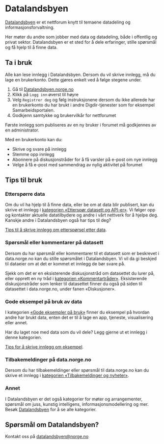 # Datalandsbyen

[Datalandsbyen](https://datalandsbyen.norge.no/) er et nettforum knytt til temaene datadeling og informasjonsforvaltning.

Her møter du andre som jobber med data og datadeling, både i offentlig og privat sektor. Datalandsbyen er et sted for å dele erfaringer, stille spørsmål og få hjelp til å finne data.

## Ta i bruk

Alle kan lese innlegg i Datalandsbyen. Dersom du vil skrive innlegg, må du lage en brukerkonto. Dette gjøres enkelt ved å følge stegene under.

1. Gå til [Datalandsbyen.norge.no](https://datalandsbyen.norge.no/)
2. Klikk på `Logg inn` øverst til høyre
3. Velg `Registrer deg` og følg instruksjonene dersom du ikke allerede har en brukerkonto du har brukt i andre Digdir-tjenester som for eksempel Samarbeidsportalen.
4. Godkjenn samtykke og brukervilkår for nettforumet

Første innlegg som publiseres av en ny bruker i forumet må godkjennes av en administrator.

Med en brukerkonto kan du:
- Skrive og svare på innlegg
- Stemme opp innlegg
- Abonnere på diskusjonstråder for å få varsler på e-post om nye innlegg
- Velge å få e-post med sammendrag av nylig aktivitet på forumet

## Tips til bruk

### Etterspørre data
Om du vil ha hjelp til å finne data, eller be om at data blir publisert, kan du skrive et innlegg i [kategorien «Etterspør datasett og API-er»](https://datalandsbyen.norge.no/category/6/ettersp%C3%B8r-datasett-og-api-er). Vi følger opp og kontakter aktuelle datatilbydere og andre i vårt nettverk for å hjelpe deg. Kanskje andre i Datalandsbyen også har tips til deg?

[Tips til å skrive innlegg om etterspørsel etter data](https://datalandsbyen.norge.no/topic/56/ettersp%C3%B8rr-data-og-api).

### Spørsmål eller kommentarer på datasett
Dersom du har spørsmål eller kommentarer til et datasett som er beskrevet i data.norge.no kan du stille spørsmålet i Datalandsbyen. Vi vil da gi beskjed til dataeier om at det er kommet et innlegg de bør svare på.

Sjekk om det er en eksisterende diskusjonstråd om datasettet du lurer på, eller opprett en ny tråd i [kategorien «Kommentartråder»](https://datalandsbyen.norge.no/category/12/kommentartr%C3%A5der). Eksisterende diskusjonstråder som lenker til datasettet finner du også på siden til datasettet i data.norge.no, under fanen «Diskusjoner».

### Gode eksempel på bruk av data
I kategorien [«Gode eksempler på bruk»](https://datalandsbyen.norge.no/category/2/gode-eksempler-p%C3%A5-bruk) finner du eksempel på hvordan andre har brukt data, enten det er til å lage en app, tjeneste, visualisering eller annet.

Har du laget noe med data som du vil dele? Legg gjerne ut et innlegg i denne kategorien. 

[Tips for å skrive innlegg om eksempel](https://datalandsbyen.norge.no/topic/60/tips-til-%C3%A5-dele-gode-eksempel-p%C3%A5-bruk-av-data).

### Tilbakemeldinger på data.norge.no
Dersom du har tilbakemeldinger eller spørsmål til data.norge.no kan du skrive et innlegg i [kategorien «Tilbakemeldinger og nyheter»](https://datalandsbyen.norge.no/category/5/tilbakemeldinger-p%C3%A5-data-norge-no).

### Annet
I Datalandsbyen er det også kategorier for møter og arrangementer, spørsmål om juss, kunstig intelligens, informasjonsmodellering og mer. Besøk [Datalandsbyen](https://datalandsbyen.norge.no/) for å se alle kategorier.

## Spørsmål om Datalandsbyen?
Kontakt oss på datalandsbyen@norge.no